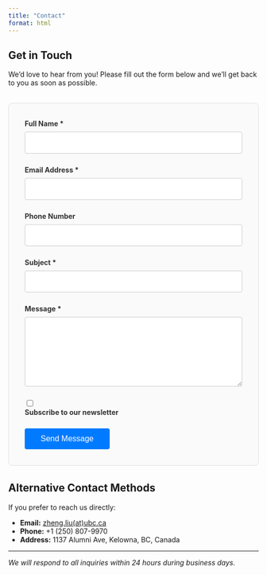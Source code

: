 ```yaml
---
title: "Contact"
format: html
---
```


## Get in Touch

We'd love to hear from you! Please fill out the form below and we'll get back to you as soon as possible.

```{=html}
<form action="https://formspree.io/f/mdkzzlkp" method="POST" class="contact-form">
  <div class="form-group">
    <label for="name">Full Name *</label>
    <input type="text" id="name" name="name" required>
  </div>
  
  <div class="form-group">
    <label for="email">Email Address *</label>
    <input type="email" id="email" name="email" required>
  </div>
  
  <div class="form-group">
    <label for="phone">Phone Number</label>
    <input type="tel" id="phone" name="phone">
  </div>
  
  <div class="form-group">
    <label for="subject">Subject *</label>
    <input type="text" id="subject" name="subject" required>
  </div>
  
  <div class="form-group">
    <label for="message">Message *</label>
    <textarea id="message" name="message" rows="6" required></textarea>
  </div>
  
  <!-- Honeypot field (hidden from humans, visible to bots) -->
  <div class="honeypot">
    <label for="website">Website (leave blank):</label>
    <input type="text" id="website" name="website" tabindex="-1" autocomplete="off">
  </div>
  
  <div class="form-group">
    <input type="checkbox" id="newsletter" name="newsletter" value="yes">
    <label for="newsletter">Subscribe to our newsletter</label>
  </div>
  
  <button type="submit" class="submit-btn">Send Message</button>
</form>

<style>
.contact-form {
  max-width: 600px;
  margin: 2rem 0;
  padding: 2rem;
  border: 1px solid #e0e0e0;
  border-radius: 8px;
  background-color: #fafafa;
}

.form-group {
  margin-bottom: 1.5rem;
}

.form-group label {
  display: block;
  margin-bottom: 0.5rem;
  font-weight: bold;
  color: #333;
}

.form-group input[type="text"],
.form-group input[type="email"],
.form-group input[type="tel"],
.form-group textarea {
  width: 100%;
  padding: 0.75rem;
  border: 1px solid #ccc;
  border-radius: 4px;
  font-size: 1rem;
  box-sizing: border-box;
}

.form-group input[type="checkbox"] {
  margin-right: 0.5rem;
}

.form-group textarea {
  resize: vertical;
  min-height: 120px;
}

.submit-btn {
  background-color: #007bff;
  color: white;
  padding: 0.75rem 2rem;
  border: none;
  border-radius: 4px;
  font-size: 1rem;
  cursor: pointer;
  transition: background-color 0.3s;
}

.submit-btn:hover {
  background-color: #0056b3;
}

.form-group input:focus,
.form-group textarea:focus {
  outline: none;
  border-color: #007bff;
  box-shadow: 0 0 0 2px rgba(0, 123, 255, 0.25);
}

/* Honeypot field - hidden from humans */
.honeypot {
  position: absolute;
  left: -9999px;
  top: -9999px;
  visibility: hidden;
}
</style>
```

## Alternative Contact Methods

If you prefer to reach us directly:

- **Email:** [zheng.liu(at)ubc.ca](mailto:zheng.liu@ubc.ca)
- **Phone:** +1 (250) 807-9970
- **Address:** 1137 Alumni Ave, Kelowna, BC, Canada


---
*We will respond to all inquiries within 24 hours during business days.*